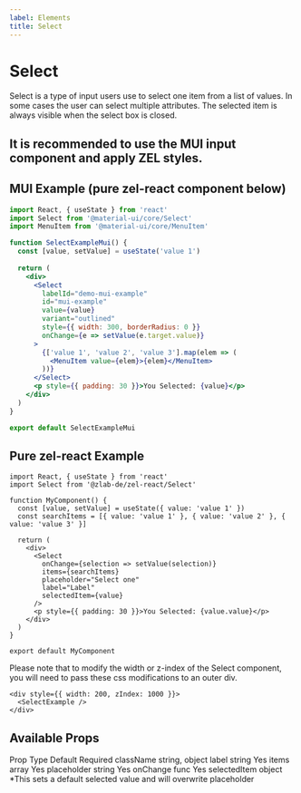 ```yaml
---
label: Elements
title: Select
---
```




# Select

Select is a type of input users use to select one item from a list of values. In some cases the user can select multiple attributes. The selected item is always visible when the select box is closed.


## It is recommended to use the MUI input component and apply ZEL styles. 

## MUI Example (pure zel-react component below)

<div style={{ marginBottom: 30 }}>
  <SelectExampleMui />
</div>

```jsx
import React, { useState } from 'react'
import Select from '@material-ui/core/Select'
import MenuItem from '@material-ui/core/MenuItem'

function SelectExampleMui() {
  const [value, setValue] = useState('value 1')
  
  return (
    <div>
      <Select
        labelId="demo-mui-example"
        id="mui-example"
        value={value}
        variant="outlined"
        style={{ width: 300, borderRadius: 0 }}
        onChange={e => setValue(e.target.value)}
      >
        {['value 1', 'value 2', 'value 3'].map(elem => (
          <MenuItem value={elem}>{elem}</MenuItem>
        ))}
      </Select>
      <p style={{ padding: 30 }}>You Selected: {value}</p>
    </div>
  )
}

export default SelectExampleMui
```


## Pure zel-react Example



<div style={{ marginBottom: 30 }}>
  <SelectExample />
</div>

```
import React, { useState } from 'react'
import Select from '@zlab-de/zel-react/Select'

function MyComponent() {
  const [value, setValue] = useState({ value: 'value 1' })
  const searchItems = [{ value: 'value 1' }, { value: 'value 2' }, { value: 'value 3' }]

  return (
    <div>
      <Select
        onChange={selection => setValue(selection)}
        items={searchItems}
        placeholder="Select one"
        label="Label"
        selectedItem={value}
      />
      <p style={{ padding: 30 }}>You Selected: {value.value}</p>
    </div>
  )
}

export default MyComponent
```

Please note that to modify the width or z-index of the Select component, you will need to pass these css modifications to an outer div.  

```
<div style={{ width: 200, zIndex: 1000 }}>
  <SelectExample />
</div>
```


## Available Props

<Table title="Select Props" style={{ marginBottom: 60 }}>
  <TableHeader>
    <TableCell>Prop</TableCell>
    <TableCell>Type</TableCell>
    <TableCell>Default</TableCell>
    <TableCell>Required</TableCell>
  </TableHeader>
  <TableBody>
    <TableRow color="white">
      <TableCell scope="row" component="th">
        className
      </TableCell>
      <TableCell>string, object</TableCell>
      <TableCell />
      <TableCell />
    </TableRow>
    <TableRow color="gray">
      <TableCell scope="row" component="th">
        label
      </TableCell>
      <TableCell>string</TableCell>
      <TableCell />
      <TableCell>Yes</TableCell>
    </TableRow>
    <TableRow color="white">
      <TableCell scope="row" component="th">
        items
      </TableCell>
      <TableCell>array</TableCell>
      <TableCell />
      <TableCell>Yes</TableCell>
    </TableRow>
    <TableRow color="gray">
      <TableCell scope="row" component="th">
        placeholder
      </TableCell>
      <TableCell>string</TableCell>
      <TableCell />
      <TableCell>Yes</TableCell>
    </TableRow>
    <TableRow color="white">
      <TableCell scope="row" component="th">
        onChange
      </TableCell>
      <TableCell>func</TableCell>
      <TableCell />
      <TableCell>Yes</TableCell>
    </TableRow>
    <TableRow color="gray">
      <TableCell scope="row" component="th">
        selectedItem
      </TableCell>
      <TableCell>object</TableCell>
      <TableCell>*This sets a default selected value</TableCell>
      <TableCell> and will overwrite placeholder</TableCell>
    </TableRow>
  </TableBody>
</Table>